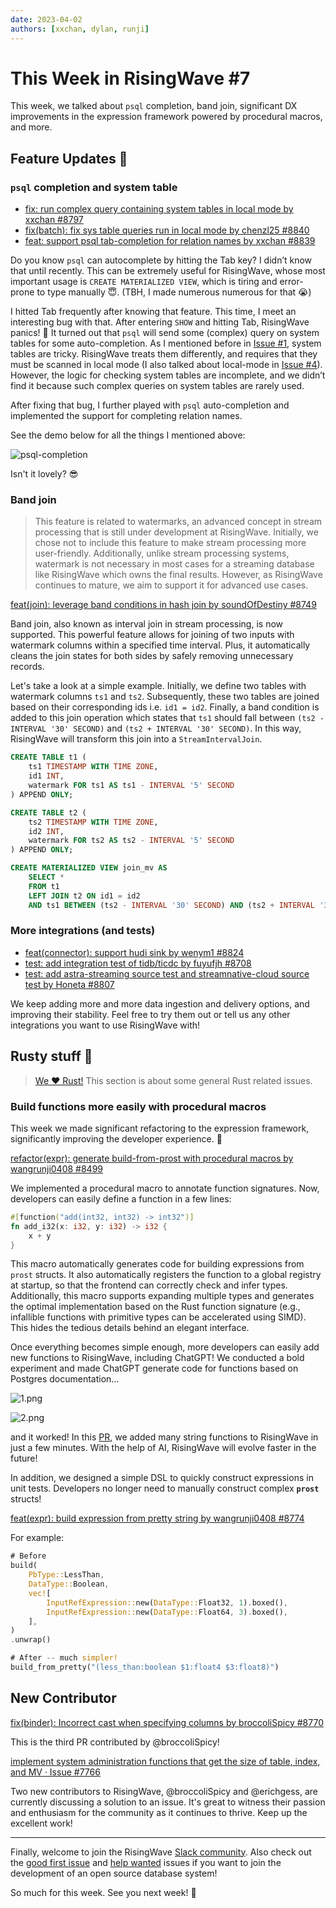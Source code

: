 ```yaml
---
date: 2023-04-02
authors: [xxchan, dylan, runji]
---
```


# This Week in RisingWave #7

This week, we talked about `psql` completion, band join, significant DX improvements in the expression framework powered by procedural macros, and more.

## Feature Updates 🌟

### `psql` completion and system table

- [fix: run complex query containing system tables in local mode by xxchan #8797](https://github.com/risingwavelabs/risingwave/pull/8797)
- [fix(batch): fix sys table queries run in local mode by chenzl25 #8840](https://github.com/risingwavelabs/risingwave/pull/8840)
- [feat: support psql tab-completion for relation names by xxchan #8839](https://github.com/risingwavelabs/risingwave/pull/8839)

Do you know `psql` can autocomplete by hitting the Tab key? I didn’t know that until recently. This can be extremely useful for RisingWave, whose most important usage is `CREATE MATERIALIZED VIEW`, which is tiring and error-prone to type manually 😇. (TBH, I made numerous numerous for that 😭)

I hitted Tab frequently after knowing that feature. This time, I meet an interesting bug with that. After entering `SHOW` and hitting Tab, RisingWave panics! 🤯 It turned out that `psql` will send some (complex) query on system tables for some auto-completion. As I mentioned before in [Issue #1](https://xxchan.me/this-week-in-risingwave/2023/02/17/twirw-1.html#pg_catalog), system tables are tricky. RisingWave treats them differently, and requires that they must be scanned in local mode (I also talked about local-mode in [Issue #4](https://xxchan.github.io/this-week-in-risingwave/2023/03/10/twirw-4.html#auto-execution-mode-selection)). However, the logic for checking system tables are incomplete, and we didn’t find it because such complex queries on system tables are rarely used.

After fixing that bug, I further played with `psql` auto-completion and implemented the support for completing relation names.

See the demo below for all the things I mentioned above:

![psql-completion](/img/7/completion.gif)

Isn't it lovely? 😎

### Band join

> This feature is related to watermarks, an advanced concept in stream processing that is still under development at RisingWave. Initially, we chose not to include this feature to make stream processing more user-friendly. Additionally, unlike stream processing systems, watermark is not necessary in most cases for a streaming database like RisingWave which owns the final results. However, as RisingWave continues to mature, we aim to support it for advanced use cases.


[feat(join): leverage band conditions in hash join by soundOfDestiny #8749](https://github.com/risingwavelabs/risingwave/pull/8749)

Band join, also known as interval join in stream processing, is now supported. This powerful feature allows for joining of two inputs with watermark columns within a specified time interval. Plus, it automatically cleans the join states for both sides by safely removing unnecessary records.

Let's take a look at a simple example. Initially, we define two tables with watermark columns `ts1` and `ts2`. Subsequently, these two tables are joined based on their corresponding ids i.e. `id1 = id2`. Finally, a band condition is added to this join operation which states that `ts1` should fall between `(ts2 - INTERVAL '30' SECOND)` and `(ts2 + INTERVAL '30' SECOND)`. In this way, RisingWave will transform this join into a `StreamIntervalJoin`.

```sql
CREATE TABLE t1 (
    ts1 TIMESTAMP WITH TIME ZONE, 
    id1 INT, 
    watermark FOR ts1 AS ts1 - INTERVAL '5' SECOND
) APPEND ONLY;

CREATE TABLE t2 (
    ts2 TIMESTAMP WITH TIME ZONE, 
    id2 INT, 
    watermark FOR ts2 AS ts2 - INTERVAL '5' SECOND
) APPEND ONLY;

CREATE MATERIALIZED VIEW join_mv AS 
    SELECT * 
    FROM t1 
    LEFT JOIN t2 ON id1 = id2 
    AND ts1 BETWEEN (ts2 - INTERVAL '30' SECOND) AND (ts2 + INTERVAL '30' SECOND);
```

### More integrations (and tests)

- [feat(connector): support hudi sink by wenym1 #8824](https://github.com/risingwavelabs/risingwave/pull/8824)
- [test: add integration test of tidb/ticdc by fuyufjh #8708](https://github.com/risingwavelabs/risingwave/pull/8708#event-8822990102)
- [test: add astra-streaming source test and streamnative-cloud source test by Honeta #8807](https://github.com/risingwavelabs/risingwave/pull/8807)

We keep adding more and more data ingestion and delivery options, and improving their stability. Feel free to try them out or tell us any other integrations you want to use RisingWave with!


## Rusty stuff 🦀️

> [We ❤️ Rust!](https://www.risingwave-labs.com/blog/building-a-cloud-database-from-scratch-why-we-moved-from-cpp-to-rust/) This section is about some general Rust related issues.
> 

### Build functions more easily with procedural macros

This week we made significant refactoring to the expression framework, significantly improving the developer experience. 🤩

[refactor(expr): generate build-from-prost with procedural macros by wangrunji0408 #8499](https://github.com/risingwavelabs/risingwave/pull/8499)

We implemented a procedural macro to annotate function signatures. Now, developers can easily define a function in a few lines:

```rust
#[function("add(int32, int32) -> int32")]
fn add_i32(x: i32, y: i32) -> i32 {
    x + y
}
```

This macro automatically generates code for building expressions from `prost` structs. It also automatically registers the function to a global registry at startup, so that the frontend can correctly check and infer types. Additionally, this macro supports expanding multiple types and generates the optimal implementation based on the Rust function signature (e.g., infallible functions with primitive types can be accelerated using SIMD). This hides the tedious details behind an elegant interface.

Once everything becomes simple enough, more developers can easily add new functions to RisingWave, including ChatGPT! We conducted a bold experiment and made ChatGPT generate code for functions based on Postgres documentation… 


![1.png](/img/7/1.png)

![2.png](/img/7/2.png)

and it worked! In this [PR](https://github.com/risingwavelabs/risingwave/pull/8767), we added many string functions to RisingWave in just a few minutes. With the help of AI, RisingWave will evolve faster in the future!

In addition, we designed a simple DSL to quickly construct expressions in unit tests. Developers no longer need to manually construct complex **`prost`** structs!

[feat(expr): build expression from pretty string by wangrunji0408 #8774](https://github.com/risingwavelabs/risingwave/pull/8774)

For example:

```rust
# Before
build(
    PbType::LessThan,
    DataType::Boolean,
    vec![
        InputRefExpression::new(DataType::Float32, 1).boxed(),
        InputRefExpression::new(DataType::Float64, 3).boxed(),
    ],
)
.unwrap()

# After -- much simpler!
build_from_pretty("(less_than:boolean $1:float4 $3:float8)")
```

## New Contributor

[fix(binder): Incorrect cast when specifying columns by broccoliSpicy #8770](https://github.com/risingwavelabs/risingwave/pull/8770)

This is the third PR contributed by @broccoliSpicy!

[implement system administration functions that get the size of table, index, and MV · Issue #7766](https://github.com/risingwavelabs/risingwave/issues/7766)

Two new contributors to RisingWave, @broccoliSpicy and @erichgess, are currently discussing a solution to an issue. It's great to witness their passion and enthusiasm for the community as it continues to thrive. Keep up the excellent work!

---

Finally, welcome to join the RisingWave [Slack community](https://join.slack.com/t/risingwave-community/shared_invite/zt-120rft0mr-d8uGk3d~NZiZAQWPnElOfw). Also check out the [good first issue](https://github.com/risingwavelabs/risingwave/issues?q=is%3Aopen+label%3A%22good+first+issue%22+sort%3Aupdated-desc) and [help wanted](https://github.com/risingwavelabs/risingwave/issues?q=is%3Aopen+sort%3Aupdated-desc+label%3A%22help+wanted%22) issues if you want to join the development of an open source database system!

So much for this week. See you next week! 🤗